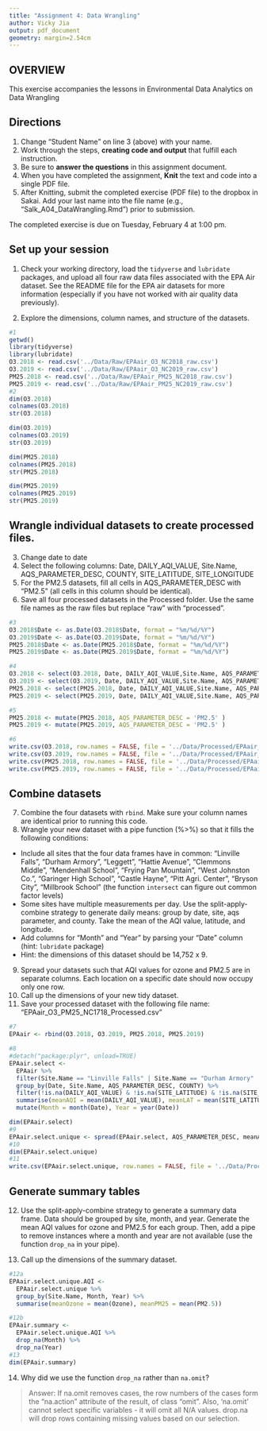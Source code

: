 ```yaml
---
title: "Assignment 4: Data Wrangling"
author: Vicky Jia
output: pdf_document
geometry: margin=2.54cm
---
```


## OVERVIEW

This exercise accompanies the lessons in Environmental Data Analytics on Data Wrangling 

## Directions
1. Change "Student Name" on line 3 (above) with your name.
3. Work through the steps, **creating code and output** that fulfill each instruction.
4. Be sure to **answer the questions** in this assignment document.
6. When you have completed the assignment, **Knit** the text and code into a single PDF file.
8. After Knitting, submit the completed exercise (PDF file) to the dropbox in Sakai. Add your last name into the file name (e.g., "Salk_A04_DataWrangling.Rmd") prior to submission.

The completed exercise is due on Tuesday, February 4 at 1:00 pm.

## Set up your session 
1. Check your working directory, load the `tidyverse` and `lubridate` packages, and upload all four raw data files associated with the EPA Air dataset. See the README file for the EPA air datasets for more information (especially if you have not worked with air quality data previously). 

2. Explore the dimensions, column names, and structure of the datasets. 

```r
#1
getwd()
library(tidyverse)
library(lubridate)
O3.2018 <- read.csv('../Data/Raw/EPAair_O3_NC2018_raw.csv')
O3.2019 <- read.csv('../Data/Raw/EPAair_O3_NC2019_raw.csv')
PM25.2018 <- read.csv('../Data/Raw/EPAair_PM25_NC2018_raw.csv')
PM25.2019 <- read.csv('../Data/Raw/EPAair_PM25_NC2019_raw.csv')
#2
dim(O3.2018)
colnames(O3.2018)
str(O3.2018)

dim(O3.2019)
colnames(O3.2019)
str(O3.2019)

dim(PM25.2018)
colnames(PM25.2018)
str(PM25.2018)

dim(PM25.2019)
colnames(PM25.2019)
str(PM25.2019)
```

## Wrangle individual datasets to create processed files.
3. Change date to date
4. Select the following columns: Date, DAILY_AQI_VALUE, Site.Name, AQS_PARAMETER_DESC, COUNTY, SITE_LATITUDE, SITE_LONGITUDE
5. For the PM2.5 datasets, fill all cells in AQS_PARAMETER_DESC with "PM2.5" (all cells in this column should be identical).
6. Save all four processed datasets in the Processed folder. Use the same file names as the raw files but replace "raw" with "processed".

```r
#3
O3.2018$Date <- as.Date(O3.2018$Date, format = "%m/%d/%Y")
O3.2019$Date <- as.Date(O3.2019$Date, format = "%m/%d/%Y")
PM25.2018$Date <- as.Date(PM25.2018$Date, format = "%m/%d/%Y")
PM25.2019$Date <- as.Date(PM25.2019$Date, format = "%m/%d/%Y")

#4
O3.2018 <- select(O3.2018, Date, DAILY_AQI_VALUE,Site.Name, AQS_PARAMETER_DESC, COUNTY, SITE_LATITUDE, SITE_LONGITUDE)
O3.2019 <- select(O3.2019, Date, DAILY_AQI_VALUE,Site.Name, AQS_PARAMETER_DESC, COUNTY, SITE_LATITUDE, SITE_LONGITUDE)
PM25.2018 <- select(PM25.2018, Date, DAILY_AQI_VALUE,Site.Name, AQS_PARAMETER_DESC, COUNTY, SITE_LATITUDE, SITE_LONGITUDE)
PM25.2019 <- select(PM25.2019, Date, DAILY_AQI_VALUE,Site.Name, AQS_PARAMETER_DESC, COUNTY, SITE_LATITUDE, SITE_LONGITUDE)

#5
PM25.2018 <- mutate(PM25.2018, AQS_PARAMETER_DESC = 'PM2.5' )
PM25.2019 <- mutate(PM25.2019, AQS_PARAMETER_DESC = 'PM2.5' )

#6
write.csv(O3.2018, row.names = FALSE, file = '../Data/Processed/EPAair_O3_NC2018_processed.csv')
write.csv(O3.2019, row.names = FALSE, file = '../Data/Processed/EPAair_O3_NC2019_processed.csv')
write.csv(PM25.2018, row.names = FALSE, file = '../Data/Processed/EPAair_PM25_NC2018_processed.csv')
write.csv(PM25.2019, row.names = FALSE, file = '../Data/Processed/EPAair_PM25_NC2019_processed.csv')
```


## Combine datasets
7. Combine the four datasets with `rbind`. Make sure your column names are identical prior to running this code. 
8. Wrangle your new dataset with a pipe function (%>%) so that it fills the following conditions: 

* Include all sites that the four data frames have in common: "Linville Falls", "Durham Armory", "Leggett", "Hattie Avenue", "Clemmons Middle", "Mendenhall School", "Frying Pan Mountain", "West Johnston Co.", "Garinger High School", "Castle Hayne", "Pitt Agri. Center", "Bryson City", "Millbrook School" (the function `intersect` can figure out common factor levels)
* Some sites have multiple measurements per day. Use the split-apply-combine strategy to generate daily means: group by date, site, aqs parameter, and county. Take the mean of the AQI value, latitude, and longitude.
* Add columns for "Month" and "Year" by parsing your "Date" column (hint: `lubridate` package)
* Hint: the dimensions of this dataset should be 14,752 x 9.

9. Spread your datasets such that AQI values for ozone and PM2.5 are in separate columns. Each location on a specific date should now occupy only one row.
10. Call up the dimensions of your new tidy dataset.
11. Save your processed dataset with the following file name: "EPAair_O3_PM25_NC1718_Processed.csv"

```r
#7
EPAair <- rbind(O3.2018, O3.2019, PM25.2018, PM25.2019)

#8
#detach("package:plyr", unload=TRUE)
EPAair.select <- 
  EPAair %>%
  filter(Site.Name == "Linville Falls" | Site.Name == "Durham Armory" | Site.Name == "Leggett" | Site.Name == "Hattie Avenue" | Site.Name == "Clemmons Middle" | Site.Name == "Mendenhall School" | Site.Name == "Frying Pan Mountain" | Site.Name == "West Johnston Co." | Site.Name == "Garinger High School" |Site.Name == "Castle Hayne" | Site.Name == "Pitt Agri. Center" | Site.Name =="Bryson City" |Site.Name == "Millbrook School") %>%
  group_by(Date, Site.Name, AQS_PARAMETER_DESC, COUNTY) %>%
  filter(!is.na(DAILY_AQI_VALUE) & !is.na(SITE_LATITUDE) & !is.na(SITE_LONGITUDE)) %>%
  summarise(meanAQI = mean(DAILY_AQI_VALUE), meanLAT = mean(SITE_LATITUDE), meanLONG = mean(SITE_LONGITUDE)) %>%
  mutate(Month = month(Date), Year = year(Date))

dim(EPAair.select)
#9
EPAair.select.unique <- spread(EPAair.select, AQS_PARAMETER_DESC, meanAQI)
#10
dim(EPAair.select.unique)
#11
write.csv(EPAair.select.unique, row.names = FALSE, file = '../Data/Processed/EPAair_O3_PM25_NC1718_Processed.csv')
```


## Generate summary tables
12. Use the split-apply-combine strategy to generate a summary data frame. Data should be grouped by site, month, and year. Generate the mean AQI values for ozone and PM2.5 for each group. Then, add a pipe to remove instances where a month and year are not available (use the function `drop_na` in your pipe). 

13. Call up the dimensions of the summary dataset.

```r
#12a
EPAair.select.unique.AQI <-
  EPAair.select.unique %>%
  group_by(Site.Name, Month, Year) %>%
  summarise(meanOzone = mean(Ozone), meanPM25 = mean(PM2.5))

#12b
EPAair.summary <-
  EPAair.select.unique.AQI %>%
  drop_na(Month) %>%
  drop_na(Year)
#13
dim(EPAair.summary)
```

14. Why did we use the function `drop_na` rather than `na.omit`?

> Answer: If na.omit removes cases, the row numbers of the cases form the "na.action" attribute of the result, of class "omit". Also, 'na.omit' cannot select specific variables - it will omit all N/A values. drop.na will drop rows containing missing values based on our selection.
